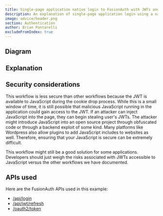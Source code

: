 ```yaml
---
title: Single-page application native login to FusionAuth with JWTs and refresh tokens
description: An explanation of single-page application login using a native login form that submits directly to FusionAuth with JWTs and refresh tokens in cookies
image: advice/header.png
section: Authentication
author: Brian Pontarelli
excludeFromIndex: true
---
```


<Intro/>

## Diagram

<Legend/>

<Diagram/>

## Explanation

<OrderedList>
  <Step1/>
  <Step2/>
  <Step3/>
  <Step4/>
  <Step5/>
  <Step6/>
  <Step7/>
  <Step8/>
  <Step9/>
  <Step10/>
  <Step11/>
  <Step12/>
  <Step13/>
  <Step14/>
  <Step15/>
  <Step16/>
  <Step17/>
  <Step18/>
  <Step19/>
  <Step20/>
  <Step21/>
</OrderedList>

## Security considerations

This workflow is less secure than other workflows because the JWT is available to JavaScript during the cookie drop process. While this is a small window of time, it is still possible that malicious JavaScript running in the application could gain access to the JWT. If an attacker can inject JavaScript into the page, they can begin stealing user's JWTs. The attacker might introduce JavaScript into an open source project through obfuscated code or through a backend exploit of some kind. Many platforms like Wordpress also allow plugins to add JavaScript includes to websites as well. Therefore, ensuring that your JavaScript is secure can be extremely difficult.

This workflow might still be a good solution for some applications. Developers should just weigh the risks associated with JWTs accessible to JavaScript versus the other workflows we have documented.

## APIs used

Here are the FusionAuth APIs used in this example:

* [/api/login](/docs/v1/tech/apis/login#authenticate-a-user)
* [/api/jwt/refresh](/docs/v1/tech/apis/jwt#refresh-a-jwt)
* [/oauth2/token](/docs/v1/tech/oauth/endpoints#refresh-token-grant-request)
